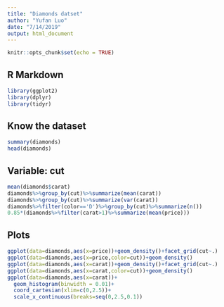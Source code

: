 ---
title: "Diamonds datset"
author: "Yufan Luo"
date: "7/14/2019"
output: html_document
---

```{r setup, include=FALSE}
knitr::opts_chunk$set(echo = TRUE)
```

## R Markdown
```{r}
library(ggplot2)
library(dplyr)
library(tidyr)
```

## Know the dataset
```{r}
summary(diamonds)
head(diamonds)
```

## Variable: cut
```{r}
mean(diamonds$carat)
diamonds%>%group_by(cut)%>%summarize(mean(carat))
diamonds%>%group_by(cut)%>%summarize(var(carat))
diamonds%>%filter(color=='D')%>%group_by(cut)%>%summarize(n())
0.85*(diamonds%>%filter(carat>1)%>%summarize(mean(price)))
```

## Plots
```{r}
ggplot(data=diamonds,aes(x=price))+geom_density()+facet_grid(cut~.)
ggplot(data=diamonds,aes(x=price,color=cut))+geom_density()
ggplot(data=diamonds,aes(x=carat))+geom_density()+facet_grid(cut~.)
ggplot(data=diamonds,aes(x=carat,color=cut))+geom_density()
ggplot(data=diamonds,aes(x=carat))+ 
  geom_histogram(binwidth = 0.01)+
  coord_cartesian(xlim=c(0,2.5))+
  scale_x_continuous(breaks=seq(0,2.5,0.1))
```

